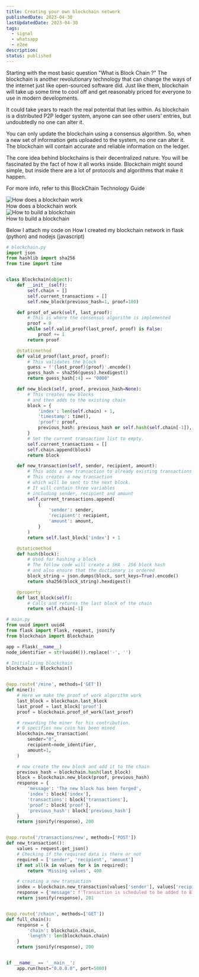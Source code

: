 ```yaml
---
title: Creating your own blockchain network
publishedDate: 2023-04-30
lastUpdatedDate: 2023-04-30
tags:
  - signal
  - whatsapp
  - e2ee
description:
status: published
---
```


Starting with the most basic question "What is Block Chain ?"
The blockchain is another revolutionary technology that can change the ways of the internet just like open-sourced software did. Just like them, blockchain will take up some time to cool off and get reasonably priced for everyone to use in modern developments.

It could take years to reach the real potential that lies within. As blockchain is a distributed P2P ledger system, anyone can see other users’ entries, but undoubtedly no one can alter it.

You can only update the blockchain using a consensus algorithm. So, when a new set of information gets uploaded to the system, no one can alter it. The blockchain will contain accurate and reliable information on the ledger.

The core idea behind blockchains is their decentralized nature. You will be fascinated by the fact of how it all works inside. Blockchain might sound simple, but inside there are a lot of protocols and algorithms that make it happen.

For more info, refer to this BlockChain Technology Guide

<img src="/blockchain1.webp" alt="How does a blockchain work" />
<figcaption>How does a blockchain work</figcaption>

<img src="/blockchain2.webp" alt="How to build a blockchain" />
<figcaption>How to build a blockchain</figcaption>

Below I attach my code on How I created my blockchain network in flask (python) and nodejs (javascript)

```py title="blockchain.py"
# blockchain.py
import json
from hashlib import sha256
from time import time


class Blockchain(object):
    def __init__(self):
        self.chain = []
        self.current_transactions = []
        self.new_block(previous_hash=1, proof=100)

    def proof_of_work(self, last_proof):
        # This is where the consensus algorithm is implemented
        proof = 0
        while self.valid_proof(last_proof, proof) is False:
            proof += 1
        return proof

    @staticmethod
    def valid_proof(last_proof, proof):
        # This validates the block
        guess = f'{last_proof}{proof}'.encode()
        guess_hash = sha256(guess).hexdigest()
        return guess_hash[:4] == "0000"

    def new_block(self, proof, previous_hash=None):
        # This creates new blocks
        # and then adds to the existing chain
        block = {
            'index': len(self.chain) + 1,
            'timestamp': time(),
            'proof': proof,
            previous_hash: previous_hash or self.hash(self.chain[-1]),
        }
        # Set the current transaction list to empty.
        self.current_transactions = []
        self.chain.append(block)
        return block

    def new_transaction(self, sender, recipient, amount):
        # This adds a new transaction to already existing transactions
        # This creates a new transaction
        # which will be sent to the next block.
        # It will contain three variables
        # including sender, recipient and amount
        self.current_transactions.append(
            {
                'sender': sender,
                'recipient': recipient,
                'amount': amount,
            }
        )
        return self.last_block['index'] + 1

    @staticmethod
    def hash(block):
        # Used for hashing a block
        # The follow code will create a SHA - 256 block hash
        # and also ensure that the dictionary is ordered
        block_string = json.dumps(block, sort_keys=True).encode()
        return sha256(block_string).hexdigest()

    @property
    def last_block(self):
        # Calls and returns the last block of the chain
        return self.chain[-1]
```

```py title="main.py"
# main.py
from uuid import uuid4
from flask import Flask, request, jsonify
from blockchain import Blockchain

app = Flask(__name__)
node_identifier = str(uuid4()).replace('-', '')

# Initializing blockchain
blockchain = Blockchain()


@app.route('/mine', methods=['GET'])
def mine():
    # Here we make the proof of work algorithm work
    last_block = blockchain.last_block
    last_proof = last_block['proof']
    proof = blockchain.proof_of_work(last_proof)

    # rewarding the miner for his contribution.
    # 0 specifies new coin has been mined
    blockchain.new_transaction(
        sender="0",
        recipient=node_identifier,
        amount=1,
    )

    # now create the new block and add it to the chain
    previous_hash = blockchain.hash(last_block)
    block = blockchain.new_block(proof, previous_hash)
    response = {
        'message': 'The new block has been forged',
        'index': block['index'],
        'transactions': block['transactions'],
        'proof': block['proof'],
        'previous_hash': block['previous_hash']
    }
    return jsonify(response), 200


@app.route('/transactions/new', methods=['POST'])
def new_transaction():
    values = request.get_json()
    # Checking if the required data is there or not
    required = ['sender', 'recipient', 'amount']
    if not all(k in values for k in required):
        return 'Missing values', 400

    # creating a new transaction
    index = blockchain.new_transaction(values['sender'], values['recipient'], values['amount'])
    response = {'message': f'Transaction is scheduled to be added to Block No. {index}'}
    return jsonify(response), 201


@app.route('/chain', methods=['GET'])
def full_chain():
    response = {
        'chain': blockchain.chain,
        'length': len(blockchain.chain)
    }
    return jsonify(response), 200


if __name__ == '__main__':
    app.run(host="0.0.0.0", port=5000)
```
